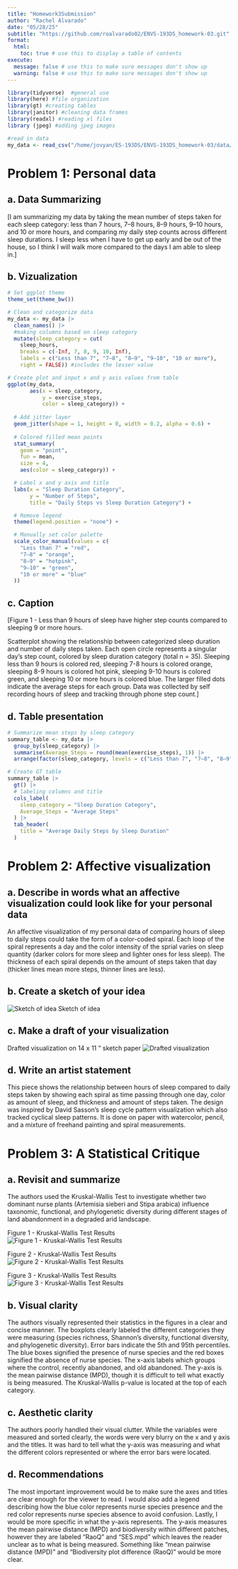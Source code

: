```yaml
---
title: "Homework3Submission"
author: "Rachel Alvarado"
date: "05/28/25"
subtitle: "https://github.com/roalvarado02/ENVS-193DS_homework-03.git" 
format:
  html:
    toc: true # use this to display a table of contents
execute:
  message: false # use this to make sure messages don't show up
  warning: false # use this to make sure messages don't show up
---
```


```r
library(tidyverse)  #general use
library(here) #file organization
library(gt) #creating tables
library(janitor) #cleaning data frames
library(readxl) #reading xl files
library (jpeg) #adding jpeg images

#read in data
my_data <- read_csv("/home/jovyan/ES-193DS/ENVS-193DS_homework-03/data/193DS - Personal data project - Sheet1 (1).csv") 

```

# Problem 1: Personal data

## a. Data Summarizing 

[I am summarizing my data by taking the mean number of steps taken for each sleep category: less than 7 hours, 7–8 hours, 8–9 hours, 9–10 hours, and 10 or more hours, and comparing my daily step counts across different sleep durations. I sleep less when I have to get up early and be out of the house, so I think I will walk more compared to the days I am able to sleep in.]

## b. Vizualization

```r
# Set ggplot theme
theme_set(theme_bw())

# Clean and categorize data
my_data <- my_data |> 
  clean_names() |> 
  #making columns based on sleep category
  mutate(sleep_category = cut(
    sleep_hours,
    breaks = c(-Inf, 7, 8, 9, 10, Inf),
    labels = c("Less than 7", "7–8", "8–9", "9–10", "10 or more"),
    right = FALSE)) #includes the lesser value

# Create plot and input x and y axis values from table
ggplot(my_data, 
       aes(x = sleep_category, 
           y = exercise_steps, 
           color = sleep_category)) +
  
  # Add jitter layer
  geom_jitter(shape = 1, height = 0, width = 0.2, alpha = 0.6) +
  
  # Colored filled mean points
  stat_summary(
    geom = "point", 
    fun = mean, 
    size = 4, 
    aes(color = sleep_category)) +

  # Label x and y axis and title
  labs(x = "Sleep Duration Category",
       y = "Number of Steps",
       title = "Daily Steps vs Sleep Duration Category") +

  # Remove legend 
  theme(legend.position = "none") +

  # Manually set color palette
  scale_color_manual(values = c(
    "Less than 7" = "red",
    "7–8" = "orange",
    "8–9" = "hotpink",
    "9–10" = "green",
    "10 or more" = "blue"
  )) 


```


## c. Caption

[Figure 1 - Less than 9 hours of sleep have higher step counts compared to sleeping 9 or more hours.

Scatterplot showing the relationship between categorized sleep duration and number of daily steps taken. Each open circle represents a singular day's step count, colored by sleep duration category (total n = 35). Sleeping less than 9 hours is colored red, sleeping 7-8 hours is colored orange, sleeping 8-9 hours is colored hot pink, sleeping 9-10 hours is colored green, and sleeping 10 or more hours is colored blue. The larger filled dots indicate the average steps for each group. Data was collected by self recording hours of sleep and tracking through phone step count.]


## d. Table presentation


```r
# Summarize mean steps by sleep category
summary_table <- my_data |> 
  group_by(sleep_category) |> 
  summarise(Average_Steps = round(mean(exercise_steps), 1)) |> 
  arrange(factor(sleep_category, levels = c("Less than 7", "7–8", "8–9", "9–10", "10 or more")))

# Create GT table
summary_table |> 
  gt() |> 
  # labeling columns and title
  cols_label(
    sleep_category = "Sleep Duration Category",
    Average_Steps = "Average Steps"
  ) |> 
  tab_header(
    title = "Average Daily Steps by Sleep Duration"
  )

```


# Problem 2: Affective visualization 

## a. Describe in words what an affective visualization could look like for your personal data

An affective visualization of my personal data of comparing hours of sleep to daily steps could take the form of a color-coded spiral. Each loop of the spiral represents a day and the color intensity of the sprial varies on sleep quantity (darker colors for more sleep and lighter ones for less sleep). The thickness of each spiral depends on the amount of steps taken that day (thicker lines mean more steps, thinner lines are less).

## b. Create a sketch of your idea

![Sketch of idea](Vizualization Draft.jpg)
Sketch of idea 

## c. Make a draft of your visualization

Drafted visualization on 14 x 11 " sketch paper
![Drafted visualization](Draft.png)

## d. Write an artist statement

This piece shows the relationship between hours of sleep compared to daily steps taken by showing each spiral as time passing through one day, color as amount of sleep, and thickness and amount of steps taken. The design was inspired by David Sasson's sleep cycle pattern visualization which also tracked cyclical sleep patterns. It is done on paper with watercolor, pencil, and a mixture of freehand painting and spiral measurements. 


# Problem 3: A Statistical Critique 

## a. Revisit and summarize

The authors used the Kruskal-Wallis Test to investigate whether two dominant nurse plants (Artemisia sieberi and Stipa arabica) influence taxonomic, functional, and phylogenetic diversity during different stages of land abandonment in a degraded arid landscape.

Figure 1 - Kruskal-Wallis Test Results
![Figure 1 - Kruskal-Wallis Test Results](Figure2.png)

Figure 2 - Kruskal-Wallis Test Results
![Figure 2 - Kruskal-Wallis Test Results](Figure3.webp)

Figure 3 - Kruskal-Wallis Test Results
![Figure 3 - Kruskal-Wallis Test Results](Figure3.webp)

## b. Visual clarity

The authors visually represented their statistics in the figures in a clear and concise manner. The boxplots clearly labeled the different categories they were measuring (species richness, Shannon's diversity, functional diversity, and phylogenetic diversity). Error bars indicate the 5th and 95th percentiles. The blue boxes signified the presence of nurse species and the red boxes signified the absence of nurse species. The x-axis labels which groups where the control, recently abandoned, and old abandoned. The y-axis is the mean pairwise distance (MPD), though it is difficult to tell what exactly is being measured. The Kruskal-Wallis p-value is located at the top of each category. 

## c. Aesthetic clarity

The authors poorly handled their visual clutter. While the variables were measured and sorted clearly, the words were very blurry on the x and y axis and the titles. It was hard to tell what the y-axis was measuring and what the different colors represented or where the error bars were located. 

## d. Recommendations

The most important improvement would be to make sure the axes and titles are clear enough for the viewer to read. I would also add a legend describing how the blue color represents nurse species presence and the red color represents nurse species absence to avoid confusion. Lastly, I would be more specific in what the y-axis represents. The y-axis measures the mean pairwise distance (MPD) and biodiversity within different patches, however they are labeled "RaoQ" and "SES.mpd" which leaves the reader unclear as to what is being measured. Something like "mean pairwise distance (MPD)" and "Biodiversity plot difference (RaoQ)" would be more clear. 
